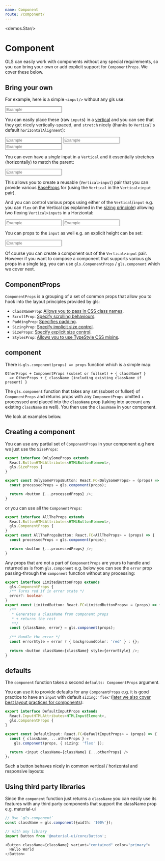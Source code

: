 ```yaml
---
name: Component
route: /component/
---
```



<demos.Star/>

# Component 

GLS can easily work with components without any special requirements, so you can bring your own or add explicit support for `ComponentProps`. We cover these below.

## Bring your own

For example, here is a simple `<input/>` without any gls use: 

<Playground>
  <input placeholder='Example'/>
</Playground>

You can easily place these (raw `input`s) in a [vertical][vertical] and you can see that they get nicely vertically-spaced, and `stretch` nicely (thanks to `Vertical`'s default `horizontalAlignment`):

<Playground>
  <Vertical>
    <input placeholder='Example'/>
    <input placeholder='Example'/>
    <input placeholder='Example'/>
  </Vertical>
</Playground>

You can even have a *single* input in a `Vertical` and it essentially stretches (horizontally) to match the parent: 

<Playground>
  <Vertical>
    <input placeholder='Example'/>
  </Vertical>
</Playground>

This allows you to create a reusable (`Vertical>input`) pair that you can provide various [BaseProps][common-types] for (using the `Vertical` in the `Vertical>input` pair).
 
And you can control various props using either of the `Vertical`/`input` e.g. you can `flex` on the Vertical (as explained in the [sizing principle][principle-sizing]) allowing two flexing `Vertical>input`s in a Horziontal: 

<Playground>
  <Horizontal>
    <Vertical sizing="flex">
      <input placeholder='Example'/>
    </Vertical>
    <Vertical sizing="flex">
      <input placeholder='Example'/>
    </Vertical>
  </Horizontal>
</Playground>

You can props to the `input` as well e.g. an explicit height can be set: 

<Playground>
  <Vertical sizing="flex">
    <input placeholder='Example' style={{height: '30px'}}/>
  </Vertical>
</Playground>

Of course you can create a component out of the `Vertical>input` pair. However if you want to compose a component that supports various gls props in a single tag, you can use `gls.ComponentProps` / `gls.component` which we cover next. 

## ComponentProps

`ComponentProps` is a grouping of a set of common props that allow you to hook into the layout principles provided by gls:

* `ClassNameProp`: [Allows you to pass in CSS class names][common-types].
* `ScrollProp`: [Specify scrolling behaviours][common-types].
* `PaddingProp`: [Specifies padding][common-types].
* `SizingProp`: [Specify implicit size control][common-types].
* `SizeProps`: [Specify explicit size control][common-types].
* `StylesProp`: [Allows you to use TypeStyle CSS mixins][common-types]. 


## component
There is `gls.component(props) => props` function which is a simple map:

```
OtherProps + ComponentProps (subset or fullset) + { className? }
  => OtherProps + { className (including existing className if present) }
``` 

The `gls.component` function that takes any set (subset or fullset) of `ComponentProps` and returns props with any `ComponentProps` omitted + processsed and placed into the `className` prop (taking into account any existing `className` as well). You then use the `className` in your component.

We look at examples below.

## Creating a component
You can use any partial set of `ComponentProps` in your component e.g here we just use the `SizeProps`: 

```ts
export interface OnlySomeProps extends
  React.ButtonHTMLAttributes<HTMLButtonElement>,
  gls.SizeProps {
}

export const OnlySomePropsButton: React.FC<OnlySomeProps> = (props) => {
  const processedProps = gls.component(props);

  return <button {...processedProps} />;
}
```

or you can use all the `ComponentProps`: 

```ts
export interface AllTheProps extends
  React.ButtonHTMLAttributes<HTMLButtonElement>,
  gls.ComponentProps {
}
export const AllThePropsButton: React.FC<AllTheProps> = (props) => {
  const processedProps = gls.component(props);

  return <button {...processedProps} />;
}
```

Any props that are not a part of `ComponentProps` are yours to handle and returned as is from `gls.component` e.g. below you can see the `error` prop passing-through the `component` function without any processing: 

```ts
export interface LimitedButtonProps extends
  gls.ComponentProps {
  /** Turns red if in error state */
  error?: boolean
}
export const LimitedButton: React.FC<LimitedButtonProps> = (props) => {
  /** 
   * Generates a className from component props 
   * + returns the rest
   **/
  const {className, error} = gls.component(props);
  
  /** Handle the error */
  const errorStyle = error ? { backgroundColor: 'red' } : {};
  
  return <button className={className} style={errorStyle} />;
}
```

## defaults

The `component` function takes a second `defaults: ComponentProps` argument.

You can use it to provide defaults for any `ComponentProps` e.g. 
it is good practice to have an `input` with default `sizing:'flex'`([later we also cover best layout practices for components][guidance-components]): 

```ts
export interface DefaultInputProps extends
  React.InputHTMLAttributes<HTMLInputElement>,
  gls.ComponentProps {
}

export const DefaultInput: React.FC<DefaultInputProps> = (props) => {
  const { className, ...otherProps } =
    gls.component(props, { sizing: 'flex' });

  return <input className={className} {...otherProps} />
};
```

Such a button behaves nicely in common vertical / horizontal and responsive layouts: 

<Playground>
  <Vertical>
    <demos.DefaultInput placeholder="Example"/>
    <demos.DefaultInput placeholder="Example"/>
  </Vertical>
</Playground>

<Playground>
  <Horizontal>
    <demos.DefaultInput placeholder="Example"/>
    <demos.DefaultInput placeholder="Example"/>
  </Horizontal>
</Playground>

<Playground>
  <Responsive breakpoint={650}>
    <demos.DefaultInput placeholder="Example"/>
    <demos.DefaultInput placeholder="Example"/>
  </Responsive>
</Playground>

## Using third party libraries

Since the `component` function just returns a `className` you can easily use its features with any third party components that support the className prop e.g. material-ui

```ts
// Use `gls.component`
const className = gls.component({width: '100%'});

// With any library
import Button from '@material-ui/core/Button';

<Button className={className} variant="contained" color="primary">
  Hello World
</Button>
```

[vertical]:../vertical/
[common-types]:../common-types/
[principle-sizing]:../princile-sizing/
[guidance-components]:../guidance-components/
